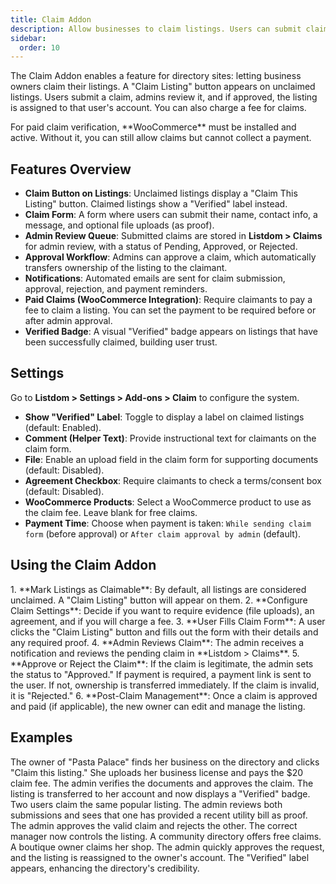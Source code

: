 ```yaml
---
title: Claim Addon
description: Allow businesses to claim listings. Users can submit claim requests to become the owner of a listing, with admin approval and optional payment for verification.
sidebar:
  order: 10
---
```


The Claim Addon <Badge text="Pro" /> enables a feature for directory sites: letting business owners claim their listings. A "Claim Listing" button appears on unclaimed listings. Users submit a claim, admins review it, and if approved, the listing is assigned to that user's account. You can also charge a fee for claims.

<Aside type="caution">
For paid claim verification, **WooCommerce** must be installed and active. Without it, you can still allow claims but cannot collect a payment.
</Aside>

## Features Overview
- **Claim Button on Listings**: Unclaimed listings display a "Claim This Listing" button. Claimed listings show a "Verified" label instead.
- **Claim Form**: A form where users can submit their name, contact info, a message, and optional file uploads (as proof).
- **Admin Review Queue**: Submitted claims are stored in **Listdom > Claims** for admin review, with a status of Pending, Approved, or Rejected.
- **Approval Workflow**: Admins can approve a claim, which automatically transfers ownership of the listing to the claimant.
- **Notifications**: Automated emails are sent for claim submission, approval, rejection, and payment reminders.
- **Paid Claims (WooCommerce Integration)**: Require claimants to pay a fee to claim a listing. You can set the payment to be required before or after admin approval.
- **Verified Badge**: A visual "Verified" badge appears on listings that have been successfully claimed, building user trust.

## Settings
Go to **Listdom > Settings > Add-ons > Claim** to configure the system.

- **Show "Verified" Label**: Toggle to display a label on claimed listings (default: Enabled).
- **Comment (Helper Text)**: Provide instructional text for claimants on the claim form.
- **File**: Enable an upload field in the claim form for supporting documents (default: Disabled).
- **Agreement Checkbox**: Require claimants to check a terms/consent box (default: Disabled).
- **WooCommerce Products**: Select a WooCommerce product to use as the claim fee. Leave blank for free claims.
- **Payment Time**: Choose when payment is taken: `While sending claim form` (before approval) or `After claim approval by admin` (default).

## Using the Claim Addon
<Steps>
1. **Mark Listings as Claimable**: By default, all listings are considered unclaimed. A "Claim Listing" button will appear on them.
2. **Configure Claim Settings**: Decide if you want to require evidence (file uploads), an agreement, and if you will charge a fee.
3. **User Fills Claim Form**: A user clicks the "Claim Listing" button and fills out the form with their details and any required proof.
4. **Admin Reviews Claim**: The admin receives a notification and reviews the pending claim in **Listdom > Claims**.
5. **Approve or Reject the Claim**: If the claim is legitimate, the admin sets the status to "Approved." If payment is required, a payment link is sent to the user. If not, ownership is transferred immediately. If the claim is invalid, it is "Rejected."
6. **Post-Claim Management**: Once a claim is approved and paid (if applicable), the new owner can edit and manage the listing.
</Steps>

## Examples
<CardGrid>
  <Card title="Restaurant Claims Its Page">
    The owner of "Pasta Palace" finds her business on the directory and clicks "Claim this listing." She uploads her business license and pays the $20 claim fee. The admin verifies the documents and approves the claim. The listing is transferred to her account and now displays a "Verified" badge.
  </Card>
  <Card title="Multiple Claims, One Approved">
    Two users claim the same popular listing. The admin reviews both submissions and sees that one has provided a recent utility bill as proof. The admin approves the valid claim and rejects the other. The correct manager now controls the listing.
  </Card>
  <Card title="Free Claim, Quick Turnaround">
    A community directory offers free claims. A boutique owner claims her shop. The admin quickly approves the request, and the listing is reassigned to the owner's account. The "Verified" label appears, enhancing the directory's credibility.
  </Card>
</CardGrid>